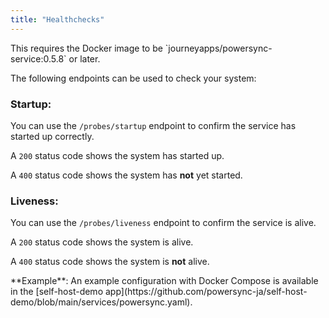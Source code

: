 ```yaml
---
title: "Healthchecks"
---
```


<Info>
  This requires the Docker image to be `journeyapps/powersync-service:0.5.8` or later.
</Info>

The following endpoints can be used to check your system:

### Startup:

You can use the `/probes/startup` endpoint to confirm the service has started up correctly.

A `200` status code shows the system has started up.

A `400` status code shows the system has **not** yet started.

### Liveness:

You can use the `/probes/liveness` endpoint to confirm the service is alive.

A `200` status code shows the system is alive.

A `400` status code shows the system is **not** alive.

<Tip>
**Example**: An example configuration with Docker Compose is available in the [self-host-demo app](https://github.com/powersync-ja/self-host-demo/blob/main/services/powersync.yaml).
</Tip>
